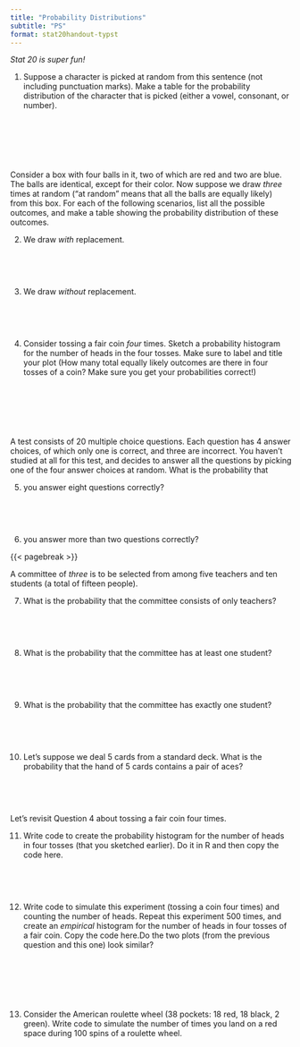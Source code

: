 ```yaml
---
title: "Probability Distributions"
subtitle: "PS"
format: stat20handout-typst
---
```

<!--A fair coin is tossed 4 times.

@. What is the probability of getting 4 heads?

\

@. What is the probability of the 4th toss landing heads *given* that the first three landed heads?

\

\


-->
*Stat 20 is super fun!*

@. Suppose a character is picked at random from this sentence (not including punctuation marks). Make a table for the probability distribution of the character that is picked (either a vowel, consonant, or number).

\

\ 

\

Consider a box with four balls in it, two of which are red and two are blue. The balls are identical, except for their color. Now suppose we draw *three* times at random ("at random" means that all the balls are equally likely) from this box. For each of the following scenarios, list all the possible outcomes, and make a table showing the probability distribution of these outcomes.

@. We draw *with* replacement.

\

\

@. We draw *without* replacement.

\

\

@. Consider tossing a fair coin *four* times. Sketch a probability histogram for the number of heads in the four tosses. Make sure to label and title your plot (How many total equally likely outcomes are there in four tosses of a coin? Make sure you get your probabilities correct!)

\

\

\



A test consists of 20 multiple choice questions. Each question has 4 answer choices, of which only one is correct, and three are incorrect. You haven't studied at all for this test, and decides to answer all the questions by picking one of the four answer choices at random. What is the probability that

@. you answer eight questions correctly?

\ 

\


@. you answer more than two questions correctly?

{{< pagebreak >}}

A committee of *three* is to be selected from among five teachers and ten students (a total of fifteen people). 

@. What is the probability that the committee consists of only teachers?

\

\

@. What is the probability that the committee has at least one student?

\

\


@. What is the probability that the committee has exactly one student?

\

\


@. Let's suppose we deal 5 cards from a standard deck. What is the probability that the hand of 5 cards contains a pair of aces?

\
 
\


Let's revisit Question 4 about tossing a fair coin four times. 

@. Write code to create the probability histogram for the number of heads in four tosses (that you sketched earlier). Do it in R and then copy the code here.

\

\

@. Write code to simulate this experiment (tossing a coin four times) and counting the number of heads. Repeat this experiment 500 times, and create an *empirical* histogram for the number of heads in four tosses of a fair coin. Copy the code here.Do the two plots (from the previous question and this one) look similar?

\

\

\



@. Consider the American roulette wheel (38 pockets: 18 red, 18 black, 2 green). Write code to simulate the number of times you land on a red space during 100 spins of a roulette wheel. 

\

\






